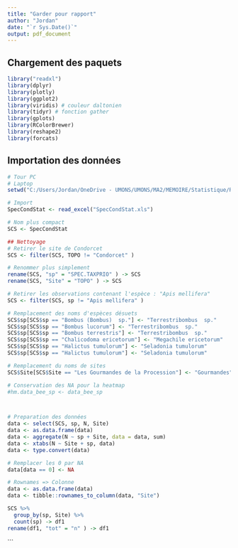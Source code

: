 ```yaml
---
title: "Garder pour rapport"
author: "Jordan"
date: "`r Sys.Date()`"
output: pdf_document
---
```


## Chargement des paquets

```r
library("readxl") 
library(dplyr)
library(plotly)
library(ggplot2)
library(viridis) # couleur daltonien
library(tidyr) # fonction gather
library(gplots)
library(RColorBrewer)
library(reshape2)
library(forcats)
```

## Importation des données
```r
# Tour PC
# Laptop
setwd("C:/Users/Jordan/OneDrive - UMONS/UMONS/MA2/MEMOIRE/Statistique/R/STAT-MEMOIRE/RAW/")

# Import
SpecCondStat <- read_excel("SpecCondStat.xls")
```

```r
# Nom plus compact
SCS <- SpecCondStat

## Nettoyage
# Retirer le site de Condorcet
SCS <- filter(SCS, TOPO != "Condorcet" )

# Renommer plus simplement
rename(SCS, "sp" = "SPEC.TAXPRIO" ) -> SCS
rename(SCS, "Site" = "TOPO" ) -> SCS

# Retirer les observations contenant l'espèce : "Apis mellifera"
SCS <- filter(SCS, sp != "Apis mellifera" )

# Remplacement des noms d'espèces désuets
SCS$sp[SCS$sp == "Bombus (Bombus)  sp."] <- "Terrestribombus  sp."
SCS$sp[SCS$sp == "Bombus lucorum"] <- "Terrestribombus  sp."
SCS$sp[SCS$sp == "Bombus terrestris"] <- "Terrestribombus  sp."
SCS$sp[SCS$sp == "Chalicodoma ericetorum"] <- "Megachile ericetorum"
SCS$sp[SCS$sp == "Halictus tumulorum"] <- "Seladonia tumulorum"
SCS$sp[SCS$sp == "Halictus tumulorum"] <- "Seladonia tumulorum"

# Remplacement du noms de sites
SCS$Site[SCS$Site == "Les Gourmandes de la Procession"] <- "Gourmandes"

# Conservation des NA pour la heatmap
#hm.data_bee_sp <- data_bee_sp




```

```r
# Preparation des données 
data <- select(SCS, sp, N, Site)
data <- as.data.frame(data)
data <- aggregate(N ~ sp + Site, data = data, sum)
data <- xtabs(N ~ Site + sp, data)
data <- type.convert(data)

# Remplacer les 0 par NA
data[data == 0] <- NA 

# Rownames => Colonne
data <- as.data.frame(data)
data <- tibble::rownames_to_column(data, "Site")
```


```r
SCS %>%
  group_by(sp, Site) %>%
  count(sp) -> df1 
rename(df1, "tot" = "n" ) -> df1
```
```

